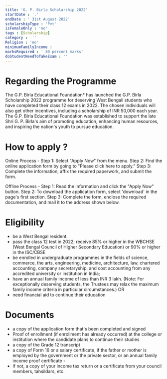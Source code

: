 ```yaml
---
title: 'G. P. Birla Scholarship 2022'
startDate : '.'
endDate : ' 31st August 2022'
scholarshipType : 'Pvt'
isFemaleOnly : 'no'
tags : [Scholarship]
category :  ''
Religion : 'no'
minimumFamilyIncome :
marksRequired : ' 80 percent marks'
doStudentNeedToTakeExam : ''
---
```



# Regarding the Programme
The G.P. Birla Educational Foundation* has launched the G.P. Birla Scholarship 2022 programme for deserving West Bengali students who have completed their class 12 exams in 2022. 
The chosen individuals will also get other incentives, including a scholarship of INR 50,000 each year. 
The G.P. Birla Educational Foundation was established to support the late Shri G. P. Birla's aim of promoting education, enhancing human resources, and inspiring the nation's youth to pursue education.

# How to apply ?
Online Process - Step 1: Select "Apply Now" from the menu.
Step 2: Find the online application form by going to "Please click here to apply."
Step 3: Complete the information, affix the required paperwork, and submit the form.

Offline Process - Step 1: Read the information and click the "Apply Now" button.
Step 2: To download the application form, select 'download' in the page's first section.
Step 3: Complete the form, enclose the required documentation, and mail it to the address shown below.




# Eligibility
 - be a West Bengal resident.
 - pass the class 12 test in 2022; receive 85% or higher in the WBCHSE (West Bengal Council of Higher Secondary Education) or 90% or higher in the ISC/CBSE 
 - be enrolled in undergraduate programmes in the fields of science, commerce, the arts, engineering, medicine, architecture, law, chartered accounting, company secretaryship, and cost accounting from any accredited university or institution in India; 
 -  have an annual family income of less than INR 3 lakh. (Note: For exceptionally deserving students, the Trustees may relax the maximum family income criteria in particular circumstances.) OR 
 - need financial aid to continue their education 



# Documents
 - a copy of the application form that's been completed and signed
 - Proof of enrollment (if enrollment has already occurred) at the college or institution where the candidate plans to continue their studies
 - a copy of the Grade 12 transcript
 - a copy of Form 16 or a salary certificate, if the father or mother is employed by the government or the private sector, or an annual family income proof certificate - 
 - If not, a copy of your income tax return or a certificate from your council members, tahsildars, etc.


